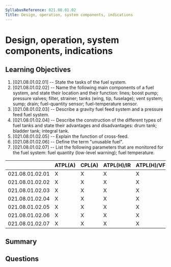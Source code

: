 ```yaml
---
SyllabusReference: 021.08.01.02
Title: Design, operation, system components, indications
---
```


# Design, operation, system components, indications

## Learning Objectives

1. [021.08.01.02.01] -- State the tasks of the fuel system.
2. [021.08.01.02.02] -- Name the following main components of a fuel system, and
   state their location and their function: lines; boost pump; pressure valves;
   filter, strainer; tanks (wing, tip, fuselage); vent system; sump; drain;
   fuel-quantity sensor; fuel-temperature sensor.
3. [021.08.01.02.03] -- Describe a gravity fuel feed system and a pressure feed
   fuel system.
4. [021.08.01.02.04] -- Describe the construction of the different types of fuel
   tanks and state their advantages and disadvantages: drum tank; bladder tank;
   integral tank.
5. [021.08.01.02.05] -- Explain the function of cross-feed.
6. [021.08.01.02.06] -- Define the term "unusable fuel".
7. [021.08.01.02.07] -- List the following parameters that are monitored for the
   fuel system: fuel quantity (low-level warning); fuel temperature.

|                 | ATPL(A) | CPL(A) | ATPL(H)/IR | ATPL(H)/VFR | CPL(H) | IR  | CBIR(A) |
| --------------- | ------- | ------ | ---------- | ----------- | ------ | --- | ------- |
| 021.08.01.02.01 | X       | X      | X          | X           | X      |     |         |
| 021.08.01.02.02 | X       | X      | X          | X           | X      |     |         |
| 021.08.01.02.03 | X       | X      | X          | X           | X      |     |         |
| 021.08.01.02.04 | X       | X      | X          | X           | X      |     |         |
| 021.08.01.02.05 | X       | X      | X          | X           | X      |     |         |
| 021.08.01.02.06 | X       | X      | X          | X           | X      |     |         |
| 021.08.01.02.07 | X       | X      | X          | X           | X      |     |         |

## Summary

## Questions
